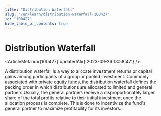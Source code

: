 ```yaml
---
title: "Distribution Waterfall"
slug: "/en/learn/distribution-waterfall-100427"
id: "100427"
hide_table_of_contents: true
---
```



# Distribution Waterfall

<ArticleMeta id={100427} updatedAt={'2023-09-26 13:58:47'} />
<div className='border-solid border-b border-t-0 my-4 border-[var(--ifm-color-gray-300)]' />

A distribution waterfall is a way to allocate investment returns or capital gains among participants of a group or pooled investment. Commonly associated with private equity funds, the distribution waterfall defines the pecking order in which distributions are allocated to limited and general partners.Usually, the general partners receive a disproportionately larger share of the total profits relative to their initial investment once the allocation process is complete. This is done to incentivize the fund's general partner to maximize profitability for its investors.
